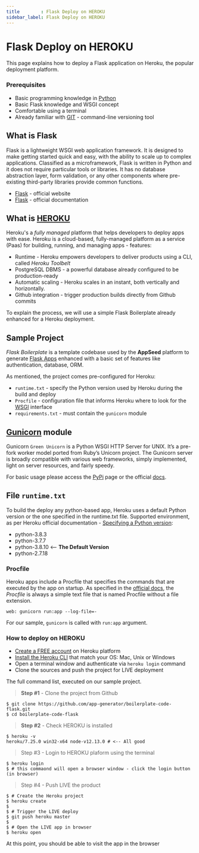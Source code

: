 ```yaml
---
title        : Flask Deploy on HEROKU
sidebar_label: Flask Deploy on HEROKU
---
```


# Flask Deploy on HEROKU

<SubHeading>This page explains how to deploy a Flask application on Heroku, the popular deployment platform.</SubHeading>

### Prerequisites <a href="#prerequisites" id="prerequisites"></a>

- Basic programming knowledge in [Python](https://www.python.org/)
- Basic Flask knowledge and WSGI concept
- Comfortable using a terminal
- Already familiar with [GIT](https://git-scm.com/) - command-line versioning tool

## What is Flask

Flask is a lightweight WSGI web application framework. It is designed to make getting started quick and easy, with the ability to scale up to complex applications. Classified as a microframework, Flask is written in Python and it does not require particular tools or libraries. It has no database abstraction layer, form validation, or any other components where pre-existing third-party libraries provide common functions.

- [Flask](https://palletsprojects.com/p/flask/) - official website
- [Flask](https://flask.palletsprojects.com/) - official documentation

## What is [HEROKU](https://www.heroku.com/)

Heroku's a _fully managed_ platform that helps developers to deploy apps with ease. Heroku is a cloud-based, fully-managed platform as a service (Paas) for building, running, and managing apps - features:

- Runtime - Heroku empowers developers to deliver products using a CLI, called _Heroku Toolbelt_
- PostgreSQL DBMS - a powerful database already configured to be production-ready
- Automatic scaling - Heroku scales in an instant, both vertically and horizontally.
- Github integration - trigger production builds directly from Github commits

To explain the process, we will use a simple Flask Boilerplate already enhanced for a Heroku deployment.

## Sample Project

_Flask Boilerplate_ is a template codebase used by the **AppSeed** platform to generate [Flask Apps](https://appseed.us/apps/flask-apps) enhanced with a basic set of features like authentication, database, ORM.

As mentioned, the project comes pre-configured for Heroku:

- `runtime.txt` - specify the Python version used by Heroku during the build and deploy
- `Procfile` - configuration file that informs Heroku where to look for the [WSGI](https://docs-old.appseed.us/what-is/wsgi/) interface
- `requirements.txt` - must contain the `gunicorn` module

## [Gunicorn](https://docs.gunicorn.org/en/stable/) module

Gunicorn `Green Unicorn` is a Python WSGI HTTP Server for UNIX. It’s a pre-fork worker model ported from Ruby’s Unicorn project. The Gunicorn server is broadly compatible with various web frameworks, simply implemented, light on server resources, and fairly speedy.

For basic usage please access the [PyPi](https://pypi.org/project/gunicorn/) page or the official [docs](https://pypi.org/project/gunicorn/).

## File `runtime.txt`

To build the deploy any python-based app, Heroku uses a default Python version or the one specified in the runtime.txt file. Supported environment, as per Heroku official documentation - [Specifying a Python version](https://devcenter.heroku.com/articles/python-support#specifying-a-python-version):

- python-3.8.3
- python-3.7.7
- python-3.8.10 <-- **The Default Version**
- python-2.7.18

### Procfile

Heroku apps include a Procfile that specifies the commands that are executed by the app on startup. As specified in the [official docs](https://devcenter.heroku.com/articles/procfile), the _Procfile_ is always a simple text file that is named Procfile without a file extension.

```
web: gunicorn run:app --log-file=-
```

For our sample, `gunicorn` is called with `run:app` argument.

### How to deploy on HEROKU

- [Create a FREE account](https://signup.heroku.com/) on Heroku platform
- [Install the Heroku CLI](https://devcenter.heroku.com/articles/getting-started-with-python#set-up) that match your OS: Mac, Unix or Windows
- Open a terminal window and authenticate via `heroku login` command
- Clone the sources and push the project for LIVE deployment

The full command list, executed on our sample project.

> **Step #1** - Clone the project from Github

```
$ git clone https://github.com/app-generator/boilerplate-code-flask.git
$ cd boilerplate-code-flask
```

> **Step #2** - Check HEROKU is installed

```
$ heroku -v
heroku/7.25.0 win32-x64 node-v12.13.0 # <-- All good
```

> Step #3 - Login to HEROKU plaform using the terminal

```
$ heroku login
$ # this commaond will open a browser window - click the login button (in browser)
```

> Step #4 - Push LIVE the product

```
$ # Create the Heroku project
$ heroku create
$
$ # Trigger the LIVE deploy
$ git push heroku master
$
$ # Open the LIVE app in browser
$ heroku open
```

At this point, you should be able to visit the app in the browser
